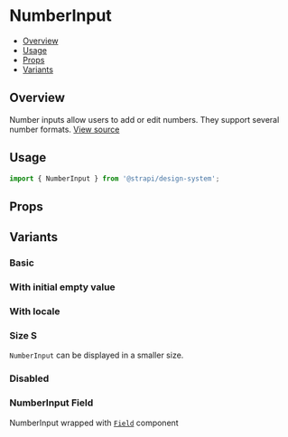 

<Meta of={NumberInputStories} />

# NumberInput

- [Overview](#overview)
- [Usage](#usage)
- [Props](#props)
- [Variants](#variants)

## Overview

Number inputs allow users to add or edit numbers. They support several number formats.
[View source](https://github.com/strapi/design-system/tree/main/packages/design-system/src/NumberInput)

## Usage

```js
import { NumberInput } from '@strapi/design-system';
```

<Canvas of={NumberInputStories.Base} />

## Props

<ArgsTable of={NumberInput} />

## Variants

### Basic

<Canvas of={NumberInputStories.Base} />

### With initial empty value

<Canvas of={NumberInputStories.WithInitialEmpty} />

### With locale

<Canvas of={NumberInputStories.Locale} />

### Size S

`NumberInput` can be displayed in a smaller size.

<Canvas of={NumberInputStories.SizeS} />

### Disabled

<Canvas of={NumberInputStories.Disabled} />

### NumberInput Field

NumberInput wrapped with [`Field`](https://github.com/strapi/design-system/tree/main/packages/design-system/src/Field)
component

<Canvas of={NumberInputStories.WithField} />
